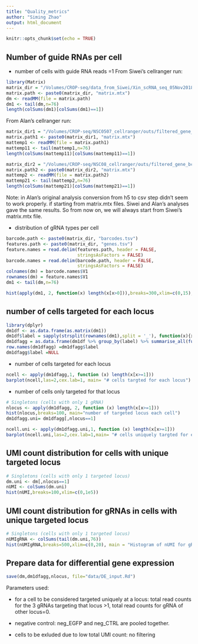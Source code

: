 ```yaml
---
title: "Quality_metrics"
author: "Siming Zhao"
output: html_document
---
```


```r
knitr::opts_chunk$set(echo = TRUE)
```

## Number of guide RNAs per cell

* number of cells with guide RNA reads =1
From Siwei's cellranger run:
```r
library(Matrix)
matrix_dir = "/Volumes/CROP-seq/data_from_Siwei/Xin_scRNA_seq_05Nov2018/filtered_gene_bc_matrices/CellRanger_index/"
matrix.path <- paste0(matrix_dir, "matrix.mtx")
dm <- readMM(file = matrix.path)
dm1 <- tail(dm,n=76)
length(colSums(dm1)[colSums(dm1)==1])
```

From Alan's cellranger run:
```r
matrix_dir1 = "/Volumes/CROP-seq/NSC0507_cellranger/outs/filtered_gene_bc_matrices/cellranger_ref/"
matrix.path1 <- paste0(matrix_dir1, "matrix.mtx")
mattemp1 <- readMM(file = matrix.path1)
mattemp11 <- tail(mattemp1,n=76)
length(colSums(mattemp11)[colSums(mattemp11)==1])

matrix_dir2 = "/Volumes/CROP-seq/NSC08_cellranger/outs/filtered_gene_bc_matrices/cellranger_ref/"
matrix.path2 <- paste0(matrix_dir2, "matrix.mtx")
mattemp2 <- readMM(file = matrix.path2)
mattemp21 <- tail(mattemp2,n=76)
length(colSums(mattemp21)[colSums(mattemp21)==1])
```
Note: in Alan's original analysis conversion from h5 to csv step didn't seem to work properly. if starting from matrix.mtx files. Siwei and Alan's analyses gave the same results. So from now on, we will always start from Siwei's matrix.mtx file. 

* distribution of gRNA types per cell
```r
barcode.path <- paste0(matrix_dir, "barcodes.tsv")
features.path <- paste0(matrix_dir, "genes.tsv")
feature.names = read.delim(features.path, header = FALSE,
                           stringsAsFactors = FALSE)
barcode.names = read.delim(barcode.path, header = FALSE,
                           stringsAsFactors = FALSE)
colnames(dm) = barcode.names$V1
rownames(dm) = feature.names$V1
dm1 <- tail(dm,n=76)

hist(apply(dm1, 2, function(x) length(x[x>0])),breaks=300,xlim=c(0,15),ylim=c(0,2500), main="Distribution of number of gRNA types per cell", xlab= "# gRNA type per cell")
```

## number of cells targeted for each locus

```r
library(dplyr)
dm1df <- as.data.frame(as.matrix(dm1))
dm1df$label = sapply(strsplit(rownames(dm1),split = '_'), function(x){x[1]})
dm1dfagg = as.data.frame(dm1df %>% group_by(label) %>% summarise_all(funs(sum)))
row.names(dm1dfagg) =dm1dfagg$label
dm1dfagg$label =NULL
```

* number of cells targeted for each locus
```r
ncell <- apply(dm1dfagg,1, function (x) length(x[x>=1]))
barplot(ncell,las=2,cex.lab=1, main= "# cells targted for each locus")
```

* number of cells only targeted for that locus
```r
# Singletons (cells with only 1 gRNA)
nlocus <- apply(dm1dfagg, 2, function (x) length(x[x>=1]))
hist(nlocus,breaks=100, main="number of targeted locus each cell")
dm1dfagg.uni= dm1dfagg[,nlocus==1]

ncell.uni <- apply(dm1dfagg.uni,1, function (x) length(x[x>=1]))
barplot(ncell.uni,las=2,cex.lab=1,main= "# cells uniquely targted for each locus")
```

## UMI count distribution for cells with unique targeted locus
```r
# Singletons (cells with only 1 targeted locus)
dm.uni <- dm[,nlocus==1]
nUMI <- colSums(dm.uni)
hist(nUMI,breaks=100,xlim=c(0,1e5))  
```

## UMI count distribution for gRNAs in cells with unique targeted locus
```r
# Singletons (cells with only 1 targeted locus)
nUMIgRNA <- colSums(tail(dm.uni,76))
hist(nUMIgRNA,breaks=500,xlim=c(0,20), main = "Histogram of nUMI for gRNAs")  
```

## Prepare data for differential gene expression
```r
save(dm,dm1dfagg,nlocus, file="data/DE_input.Rd")
```

Parameters used:

* for a cell to be considered targeted uniquely at a locus: total read counts for the 3 gRNAs targeting that locus >1, total read counts for gRNA of other locus=0. 

* negative control: neg_EGFP and neg_CTRL are pooled together.

* cells to be exluded due to low total UMI count: no filtering


